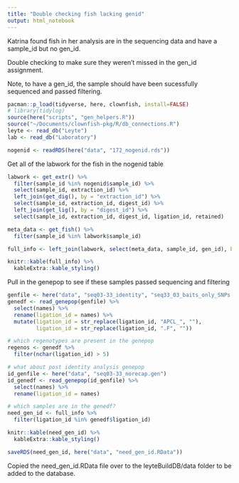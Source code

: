 ```yaml
---
title: "Double checking fish lacking genid"
output: html_notebook
---
```


Katrina found fish in her analysis are in the sequencing data and have a sample_id but no gen_id.

Double checking to make sure they weren't missed in the gen_id assignment.

Note, to have a gen_id, the sample should have been sucessfully sequenced and passed filtering.

```r
pacman::p_load(tidyverse, here, clownfish, install=FALSE)
# library(tidylog)
source(here("scripts", "gen_helpers.R"))
source("~/Documents/clownfish-pkg/R/db_connections.R")
leyte <- read_db("Leyte")
lab <- read_db("Laboratory")

nogenid <- readRDS(here("data", "172_nogenid.rds"))
```

Get all of the labwork for the fish in the nogenid table
```r
labwork <- get_extr() %>% 
  filter(sample_id %in% nogenid$sample_id) %>% 
  select(sample_id, extraction_id) %>% 
  left_join(get_dig(), by = "extraction_id") %>% 
  select(sample_id, extraction_id, digest_id) %>% 
  left_join(get_lig(), by = "digest_id") %>% 
  select(sample_id, extraction_id, digest_id, ligation_id, retained)

meta_data <- get_fish() %>% 
  filter(sample_id %in% labwork$sample_id)

full_info <- left_join(labwork, select(meta_data, sample_id, gen_id), by = "sample_id")

knitr::kable(full_info) %>% 
  kableExtra::kable_styling()

```

Pull in the genepop to see if these samples passed sequencing and filtering
```r
genfile <- here("data", "seq03-33_identity", "seq33_03_baits_only_SNPs.gen")
genedf <- read_genepop(genfile) %>% 
  select(names) %>% 
  rename(ligation_id = names) %>% 
  mutate(ligation_id = str_replace(ligation_id, "APCL_", ""), 
         ligation_id = str_replace(ligation_id, ".F", ""))

# which regenotypes are present in the genepop
regenos <- genedf %>% 
  filter(nchar(ligation_id) > 5)

# what about post identity analysis genepop
id_genfile <- here("data", "seq03-33_norecap.gen")
id_genedf <- read_genepop(id_genfile) %>% 
  select(names) %>% 
  rename(ligation_id = names) 

# which samples are in the genedf?
need_gen_id <- full_info %>% 
  filter(ligation_id %in% genedf$ligation_id)

knitr::kable(need_gen_id) %>% 
  kableExtra::kable_styling()

saveRDS(need_gen_id, here("data", "need_gen_id.RData"))
```

Copied the need_gen_id.RData file over to the leyteBuildDB/data folder to be added to the database.